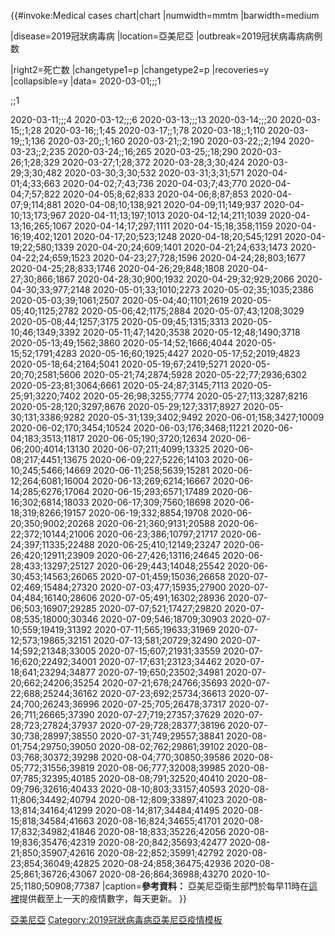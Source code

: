 {{main|2019冠狀病毒病亞美尼亞疫情}}<onlyinclude>
{{#invoke:Medical cases chart|chart
|numwidth=mmtm
|barwidth=medium

|disease=2019冠狀病毒病
|location=亞美尼亞
|outbreak=2019冠状病毒病病例数

|right2=死亡数
|changetype1=p <!-- p = percent & a = absolute -->
|changetype2=p <!-- p = percent & a = absolute -->
|recoveries=y
|collapsible=y
|data=
<!-- 日期;死亡;治癒;累計確診數 -->
2020-03-01;;;1
;;;1
2020-03-11;;;4
2020-03-12;;;6
2020-03-13;;;13
2020-03-14;;;20
2020-03-15;;1;28
2020-03-16;;1;45
2020-03-17;;1;78
2020-03-18;;1;110
2020-03-19;;1;136
2020-03-20;;1;160
2020-03-21;;2;190
2020-03-22;;2;194
2020-03-23;;2;235
2020-03-24;;16;265
2020-03-25;;18;290
2020-03-26;1;28;329
2020-03-27;1;28;372
2020-03-28;3;30;424
2020-03-29;3;30;482
2020-03-30;3;30;532
2020-03-31;3;31;571
2020-04-01;4;33;663
2020-04-02;7;43;736
2020-04-03;7;43;770
2020-04-04;7;57;822
2020-04-05;8;62;833
2020-04-06;8;87;853
2020-04-07;9;114;881
2020-04-08;10;138;921
2020-04-09;11;149;937
2020-04-10;13;173;967
2020-04-11;13;197;1013
2020-04-12;14;211;1039
2020-04-13;16;265;1067
2020-04-14;17;297;1111
2020-04-15;18;358;1159
2020-04-16;19;402;1201
2020-04-17;20;523;1248
2020-04-18;20;545;1291
2020-04-19;22;580;1339
2020-04-20;24;609;1401
2020-04-21;24;633;1473
2020-04-22;24;659;1523
2020-04-23;27;728;1596
2020-04-24;28;803;1677
2020-04-25;28;833;1746
2020-04-26;29;848;1808
2020-04-27;30;866;1867
2020-04-28;30;900;1932
2020-04-29;32;929;2066
2020-04-30;33;977;2148
2020-05-01;33;1010;2273
2020-05-02;35;1035;2386
2020-05-03;39;1061;2507
2020-05-04;40;1101;2619
2020-05-05;40;1125;2782
2020-05-06;42;1175;2884
2020-05-07;43;1208;3029
2020-05-08;44;1257;3175
2020-05-09;45;1315;3313
2020-05-10;46;1349;3392
2020-05-11;47;1420;3538
2020-05-12;48;1490;3718
2020-05-13;49;1562;3860
2020-05-14;52;1666;4044
2020-05-15;52;1791;4283
2020-05-16;60;1925;4427
2020-05-17;52;2019;4823
2020-05-18;64;2164;5041
2020-05-19;67;2419;5271
2020-05-20;70;2581;5606
2020-05-21;74;2874;5928
2020-05-22;77;2936;6302
2020-05-23;81;3064;6661
2020-05-24;87;3145;7113
2020-05-25;91;3220;7402
2020-05-26;98;3255;7774
2020-05-27;113;3287;8216
2020-05-28;120;3297;8676
2020-05-29;127;3317;8927
2020-05-30;131;3386;9282
2020-05-31;139;3402;9492
2020-06-01;158;3427;10009
2020-06-02;170;3454;10524
2020-06-03;176;3468;11221
2020-06-04;183;3513;11817
2020-06-05;190;3720;12634
2020-06-06;200;4014;13130
2020-06-07;211;4099;13325
2020-06-08;217;4451;13675
2020-06-09;227;5226;14103
2020-06-10;245;5466;14669
2020-06-11;258;5639;15281
2020-06-12;264;6081;16004
2020-06-13;269;6214;16667
2020-06-14;285;6276;17064
2020-06-15;293;6571;17489
2020-06-16;302;6814;18033
2020-06-17;309;7560;18698
2020-06-18;319;8266;19157
2020-06-19;332;8854;19708
2020-06-20;350;9002;20268
2020-06-21;360;9131;20588
2020-06-22;372;10144;21006
2020-06-23;386;10797;21717
2020-06-24;397;11335;22488
2020-06-25;410;12149;23247
2020-06-26;420;12911;23909
2020-06-27;426;13116;24645
2020-06-28;433;13297;25127
2020-06-29;443;14048;25542
2020-06-30;453;14563;26065
2020-07-01;459;15036;26658
2020-07-02;469;15484;27320
2020-07-03;477;15935;27900
2020-07-04;484;16140;28606
2020-07-05;491;16302;28936
2020-07-06;503;16907;29285
2020-07-07;521;17427;29820
2020-07-08;535;18000;30346
2020-07-09;546;18709;30903
2020-07-10;559;19419;31392
2020-07-11;565;19633;31969
2020-07-12;573;19865;32151
2020-07-13;581;20729;32490
2020-07-14;592;21348;33005
2020-07-15;607;21931;33559
2020-07-16;620;22492;34001
2020-07-17;631;23123;34462
2020-07-18;641;23294;34877
2020-07-19;650;23502;34981
2020-07-20;662;24206;35254
2020-07-21;678;24766;35693
2020-07-22;688;25244;36162
2020-07-23;692;25734;36613
2020-07-24;700;26243;36996
2020-07-25;705;26478;37317
2020-07-26;711;26665;37390
2020-07-27;719;27357;37629
2020-07-28;723;27824;37937
2020-07-29;728;28377;38196
2020-07-30;738;28997;38550
2020-07-31;749;29557;38841
2020-08-01;754;29750;39050
2020-08-02;762;29861;39102
2020-08-03;768;30372;39298
2020-08-04;770;30850;39586
2020-08-05;772;31556;39819
2020-08-06;777;32008;39985
2020-08-07;785;32395;40185
2020-08-08;791;32520;40410
2020-08-09;796;32616;40433
2020-08-10;803;33157;40593
2020-08-11;806;34492;40794
2020-08-12;809;33897;41023
2020-08-13;814;34164;41299
2020-08-14;817;34484;41495
2020-08-15;818;34584;41663
2020-08-16;824;34655;41701
2020-08-17;832;34982;41846
2020-08-18;833;35226;42056
2020-08-19;836;35476;42319
2020-08-20;842;35693;42477
2020-08-21;850;35907;42616
2020-08-22;852;35991;42792
2020-08-23;854;36049;42825
2020-08-24;858;36475;42936
2020-08-25;861;36726;43067
2020-08-26;864;36988;43270
2020-10-25;1180;50908;77387
<!-- 日期;死亡;治癒;累計確診數 -->
|caption='''參考資料：'''
亞美尼亞衛生部門於每早11時在[https://ncdc.am/coronavirus/confirmed-cases-by-days/ 這裡]提供截至上一天的疫情數字，每天更新。
}}
</onlyinclude>
{{clear}}
{{template reference list}}
{{COVID-19|state=expanded}}
[[Category:2019冠狀病毒病病例數模板|亞美尼亞]]
[[Category:2019冠狀病毒病亞美尼亞疫情模板]]
